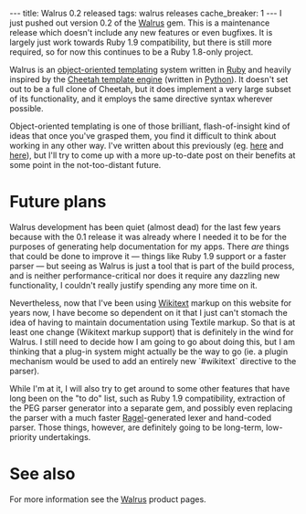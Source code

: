 ---
title: Walrus 0.2 released
tags: walrus releases
cache_breaker: 1
---
I just pushed out version 0.2 of the [[Walrus]] gem. This is a maintenance release which doesn't include any new features or even bugfixes. It is largely just work towards Ruby 1.9 compatibility, but there is still more required, so for now this continues to be a Ruby 1.8-only project.

Walrus is an [[object-oriented templating]] system written in [[Ruby]] and heavily inspired by the [[Cheetah template engine]] (written in [[Python]]). It doesn't set out to be a full clone of Cheetah, but it does implement a very large subset of its functionality, and it employs the same directive syntax wherever possible.

Object-oriented templating is one of those brilliant, flash-of-insight kind of ideas that once you've grasped them, you find it difficult to think about working in any other way. I've written about this previously (eg. [http://www.wincent.com/a/about/wincent/weblog/archives/2006/10/objectoriented.php here] and [http://www.wincent.com/a/about/wincent/weblog/archives/2007/04/payoff_time.php here]), but I'll try to come up with a more up-to-date post on their benefits at some point in the not-too-distant future.

= Future plans =

Walrus development has been quiet (almost dead) for the last few years because with the 0.1 release it was already where I needed it to be for the purposes of generating help documentation for my apps. There ''are'' things that could be done to improve it &mdash; things like Ruby 1.9 support or a faster parser &mdash; but seeing as Walrus is just a tool that is part of the build process, and is neither performance-critical nor does it require any dazzling new functionality, I couldn't really justify spending any more time on it.

Nevertheless, now that I've been using [[Wikitext]] markup on this website for years now, I have become so dependent on it that I just can't stomach the idea of having to maintain documentation using Textile markup. So that is at least one change (Wikitext markup support) that is definitely in the wind for Walrus. I still need to decide how I am going to go about doing this, but I am thinking that a plug-in system might actually be the way to go (ie. a plugin mechanism would be used to add an entirely new `#wikitext` directive to the parser).

While I'm at it, I will also try to get around to some other features that have long been on the "to do" list, such as Ruby 1.9 compatibility, extraction of the PEG parser generator into a separate gem, and possibly even replacing the parser with a much faster [[Ragel]]-generated lexer and hand-coded parser. Those things, however, are definitely going to be long-term, low-priority undertakings.

= See also =

For more information see the [[Walrus]] product pages.

